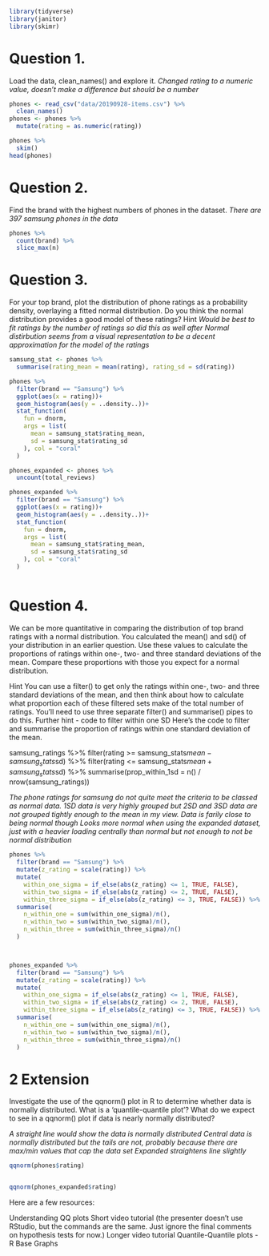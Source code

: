 ```r
library(tidyverse)
library(janitor)
library(skimr)
```
# Question 1.
Load the data, clean_names() and explore it.
_Changed rating to a numeric value, doesn't make a difference but should be a number_
```r
phones <- read_csv("data/20190928-items.csv") %>% 
  clean_names()
phones <- phones %>% 
  mutate(rating = as.numeric(rating))

phones %>% 
  skim()
head(phones)


```

# Question 2.
Find the brand with the highest numbers of phones in the dataset.
_There are 397 samsung phones in the data_
```r
phones %>% 
  count(brand) %>% 
  slice_max(n)
```



# Question 3.
For your top brand, plot the distribution of phone ratings as a probability density, overlaying a fitted normal distribution. Do you think the normal distribution provides a good model of these ratings?
Hint
_Would be best to fit ratings by the number of ratings so did this as well after_
_Normal distirbution seems from a visual representation to be a decent approximation for the model of the ratings_
```r
samsung_stat <- phones %>% 
  summarise(rating_mean = mean(rating), rating_sd = sd(rating))

phones %>% 
  filter(brand == "Samsung") %>% 
  ggplot(aes(x = rating))+
  geom_histogram(aes(y = ..density..))+
  stat_function(
    fun = dnorm,
    args = list(
      mean = samsung_stat$rating_mean,
      sd = samsung_stat$rating_sd
    ), col = "coral"
  )

phones_expanded <- phones %>% 
  uncount(total_reviews)

phones_expanded %>% 
  filter(brand == "Samsung") %>% 
  ggplot(aes(x = rating))+
  geom_histogram(aes(y = ..density..))+
  stat_function(
    fun = dnorm,
    args = list(
      mean = samsung_stat$rating_mean,
      sd = samsung_stat$rating_sd
    ), col = "coral"
  )



```



# Question 4.
We can be more quantitative in comparing the distribution of top brand ratings with a normal distribution. You calculated the mean() and sd() of your distribution in an earlier question. Use these values to calculate the proportions of ratings within one-, two- and three standard deviations of the mean. Compare these proportions with those you expect for a normal distribution.

Hint
You can use a filter() to get only the ratings within one-, two- and three standard deviations of the mean, and then think about how to calculate what proportion each of these filtered sets make of the total number of ratings. You’ll need to use three separate filter() and summarise() pipes to do this.
Further hint - code to filter within one SD
Here’s the code to filter and summarise the proportion of ratings within one standard deviation of the mean.

samsung_ratings %>%
  filter(rating >= samsung_stats$mean - samsung_stats$sd) %>%
  filter(rating <= samsung_stats$mean + samsung_stats$sd) %>%
  summarise(prop_within_1sd = n() / nrow(samsung_ratings))


_The phone ratings for samsung do not quite meet the criteria to be classed as normal data. 1SD data is very highly grouped but 2SD and 3SD data are not grouped tightly enough to the mean in my view._ 
_Data is farily close to being normal though_
_Looks more normal when using the expanded dataset, just with a heavier loading centrally than normal but not enough to not be normal distribution_
```r
phones %>% 
  filter(brand == "Samsung") %>% 
  mutate(z_rating = scale(rating)) %>% 
  mutate(
    within_one_sigma = if_else(abs(z_rating) <= 1, TRUE, FALSE),
    within_two_sigma = if_else(abs(z_rating) <= 2, TRUE, FALSE),
    within_three_sigma = if_else(abs(z_rating) <= 3, TRUE, FALSE)) %>% 
  summarise(
    n_within_one = sum(within_one_sigma)/n(),
    n_within_two = sum(within_two_sigma)/n(),
    n_within_three = sum(within_three_sigma)/n()
  )



phones_expanded %>% 
  filter(brand == "Samsung") %>% 
  mutate(z_rating = scale(rating)) %>% 
  mutate(
    within_one_sigma = if_else(abs(z_rating) <= 1, TRUE, FALSE),
    within_two_sigma = if_else(abs(z_rating) <= 2, TRUE, FALSE),
    within_three_sigma = if_else(abs(z_rating) <= 3, TRUE, FALSE)) %>% 
  summarise(
    n_within_one = sum(within_one_sigma)/n(),
    n_within_two = sum(within_two_sigma)/n(),
    n_within_three = sum(within_three_sigma)/n()
  )

```
  
  
  
  
  
# 2 Extension
Investigate the use of the qqnorm() plot in R to determine whether data is normally distributed. What is a ‘quantile-quantile plot’? What do we expect to see in a qqnorm() plot if data is nearly normally distributed?

_A straight line would show the data is normally distributed_
_Central data is normally distributed but the tails are not, probably because there are max/min values that cap the data set_
_Expanded straightens line slightly_
```r
qqnorm(phones$rating)


qqnorm(phones_expanded$rating)

```


Here are a few resources:

Understanding QQ plots
Short video tutorial (the presenter doesn’t use RStudio, but the commands are the same. Just ignore the final comments on hypothesis tests for now.)
Longer video tutorial
Quantile-Quantile plots - R Base Graphs
